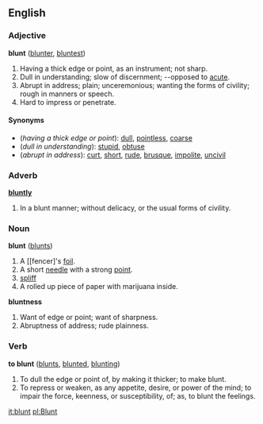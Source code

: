 ==English==

===Adjective===
'''blunt''' ([[blunter]], [[bluntest]])
# Having a thick edge or point, as an instrument; not sharp.
# Dull in understanding; slow of discernment; --opposed to [[acute]].
# Abrupt in address; plain; unceremonious; wanting the forms of civility; rough in manners or speech.
# Hard to impress or penetrate.

====Synonyms====
*(''having a thick edge or point''): [[dull]], [[pointless]], [[coarse]]
*(''dull in understanding''): [[stupid]], [[obtuse]]
*(''abrupt in address''): [[curt]], [[short]], [[rude]], [[brusque]], [[impolite]], [[uncivil]]

===Adverb===
'''[[bluntly]]'''
# In a blunt manner; without delicacy, or the usual forms of civility.

===Noun===
'''blunt''' ([[blunts]])

# A [[fencer]'s [[foil]].
# A short [[needle]] with a strong [[point]].
# [[spliff]]
# A rolled up piece of paper with marijuana inside.
'''bluntness'''
# Want of edge or point; want of sharpness.
# Abruptness of address; rude plainness.

===Verb===
'''to blunt''' ([[blunts]], [[blunted]], [[blunting]])

# To dull the edge or point of, by making it thicker; to make blunt.
# To repress or weaken, as any appetite, desire, or power of the mind; to impair the force, keenness, or susceptibility, of; as, to blunt the feelings.

[[it:blunt]]
[[pl:Blunt]]